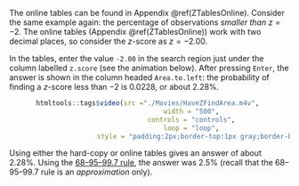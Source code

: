 
The online tables can be found in Appendix \@ref(ZTablesOnline).
Consider the same example again: the percentage of observations *smaller than* $z = -2$.
The online tables (Appendix \@ref(ZTablesOnline)) work with two decimal places, so consider the $z$-score as $z = -2.00$.

In the tables, enter the value `-2.00` in the search region just under the column labelled `z.score` (see the animation below).
After pressing `Enter`, the answer is shown in the column headed `Area.to.left`: the probability of finding a $z$-score less than $-2$ is 0.0228, or about 2.28\%.


<div style="text-align:center;">

```r
htmltools::tags$video(src ="./Movies/HaveZFindArea.m4v", 
                      width = "500", 
                      controls = "controls", 
                      loop = "loop", 
                      style = "padding:2px;border-top:1px gray;border-bottom:1px gray;")
```
</div>

Using either the hard-copy or online tables gives an answer of about $2.28$%.
Using the [68--95--99.7 rule](#def:EmpiricalRule), the answer was $2.5$% (recall that the 68--95--99.7 rule is an *approximation* only).

